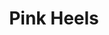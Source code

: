 ---
title: "Pink Heels"
subtitle: ""
creator: ""
categories: ["shoes"]
featuredImage: "../src/assets/images/item/shoes/pink-shoes-view1.png"
views: ["../src/assets/images/item/shoes/pink-shoes-view1.png","../src/assets/images/item/shoes/pink-shoes-view2.png","../src/assets/images/item/shoes/pink-shoes-view3.png"]
audio:
    - "/audio/box1/ashley-pink-heels.mp3"
nextItem: ["goldenflipflops"]
---